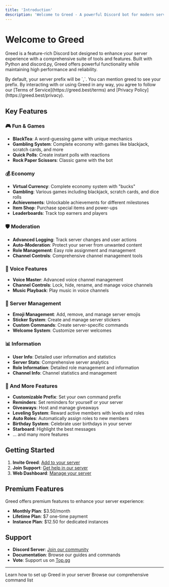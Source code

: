 ```yaml
---
title: 'Introduction'
description: 'Welcome to Greed - A powerful Discord bot for modern servers'
---
```


# Welcome to Greed

Greed is a feature-rich Discord bot designed to enhance your server experience with a comprehensive suite of tools and features. Built with Python and discord.py, Greed offers powerful functionality while maintaining high performance and reliability.

<Info>
By default, your server prefix will be `,`. You can mention greed to see your prefix.
</Info>

<Warning>
By interacting with or using Greed in any way, you agree to follow our [Terms of Service](https://greed.best/terms) and [Privacy Policy](https://greed.best/privacy).
</Warning>

## Key Features

### 🎮 Fun & Games
- **BlackTea**: A word-guessing game with unique mechanics
- **Gambling System**: Complete economy with games like blackjack, scratch cards, and more
- **Quick Polls**: Create instant polls with reactions
- **Rock Paper Scissors**: Classic game with the bot

### 💰 Economy
- **Virtual Currency**: Complete economy system with "bucks"
- **Gambling**: Various games including blackjack, scratch cards, and dice rolls
- **Achievements**: Unlockable achievements for different milestones
- **Item Shop**: Purchase special items and power-ups
- **Leaderboards**: Track top earners and players

### 🛡️ Moderation
- **Advanced Logging**: Track server changes and user actions
- **Auto-Moderation**: Protect your server from unwanted content
- **Role Management**: Easy role assignment and management
- **Channel Controls**: Comprehensive channel management tools

### 🎵 Voice Features
- **Voice Master**: Advanced voice channel management
- **Channel Controls**: Lock, hide, rename, and manage voice channels
- **Music Playback**: Play music in voice channels

### 🎨 Server Management
- **Emoji Management**: Add, remove, and manage server emojis
- **Sticker System**: Create and manage server stickers
- **Custom Commands**: Create server-specific commands
- **Welcome System**: Customize server welcomes

### 📊 Information
- **User Info**: Detailed user information and statistics
- **Server Stats**: Comprehensive server analytics
- **Role Information**: Detailed role management and information
- **Channel Info**: Channel statistics and management

### 🧩 And More Features
- **Customizable Prefix**: Set your own command prefix
- **Reminders**: Set reminders for yourself or your server
- **Giveaways**: Host and manage giveaways
- **Leveling System**: Reward active members with levels and roles
- **Auto Roles**: Automatically assign roles to new members
- **Birthday System**: Celebrate user birthdays in your server
- **Starboard**: Highlight the best messages
- ... and many more features

## Getting Started

1. **Invite Greed**: [Add to your server](https://greed.best/invite)
2. **Join Support**: [Get help in our server](https://discord.gg/greedbot)
3. **Web Dashboard**: [Manage your server](https://greed.best/dashboard)

## Premium Features

Greed offers premium features to enhance your server experience:
- **Monthly Plan**: $3.50/month
- **Lifetime Plan**: $7 one-time payment
- **Instance Plan**: $12.50 for dedicated instances

## Support

- **Discord Server**: [Join our community](https://discord.gg/greedbot)
- **Documentation**: Browse our guides and commands
- **Vote**: Support us on [Top.gg](https://top.gg/bot/1149535834756874250)

---

<CardGroup cols={2}>
  <Card
    title="Quick Start"
    icon="rocket"
    href="/getting-started"
  >
    Learn how to set up Greed in your server
  </Card>
  <Card
    title="Commands"
    icon="terminal"
    href="/commands"
  >
    Browse our comprehensive command list
  </Card>
</CardGroup>